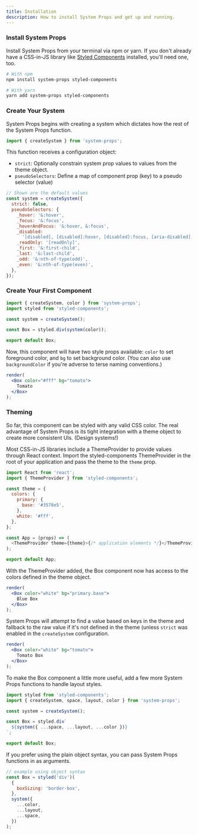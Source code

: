 ```yaml
---
title: Installation
description: How to install System Props and get up and running.
---
```



### Install System Props

Install System Props from your terminal via npm or yarn. If you don't already have a CSS-in-JS library like [Styled Components][styled-components] installed, you'll need one, too.

```bash
# With npm
npm install system-props styled-components

# With yarn
yarn add system-props styled-components
```

### Create Your System

System Props begins with creating a system which dictates how the rest of the System Props function.

```js
import { createSystem } from 'system-props';
```

This function receives a configuration object:

- `strict`: Optionally constrain system prop values to values from the theme object.
- `pseudoSelectors`: Define a map of component prop (key) to a pseudo selector (value)

```js
// Shown are the default values
const system = createSystem({
  strict: false,
  pseudoSelectors: {
    _hover: '&:hover',
    _focus: '&:focus',
    _hoverAndFocus: '&:hover, &:focus',
    _disabled:
      '[disabled], [disabled]:hover, [disabled]:focus, [aria-disabled], [aria-disabled]:hover, [aria-disabled]:focus',
    _readOnly: '[readOnly]',
    _first: '&:first-child',
    _last: '&:last-child',
    _odd: '&:nth-of-type(odd)',
    _even: '&:nth-of-type(even)',
  },
});
```

### Create Your First Component

```js
import { createSystem, color } from 'system-props';
import styled from 'styled-components';

const system = createSystem();

const Box = styled.div(system(color));

export default Box;
```

Now, this component will have two style props available: `color` to set foreground color, and `bg` to set background color. (You can also use `backgroundColor` if you're adverse to terse naming conventions.)

```jsx live manual
render(
  <Box color="#fff" bg="tomato">
    Tomato
  </Box>
);
```

### Theming

So far, this component can be styled with any valid CSS color. The real advantage of System Props is its tight integration with a theme object to create more consistent UIs. (Design systems!)

Most CSS-in-JS libraries include a ThemeProvider to provide values through React context. Import the styled-components ThemeProvider in the root of your application and pass the theme to the `theme` prop.

```js
import React from 'react';
import { ThemeProvider } from 'styled-components';

const theme = {
  colors: {
    primary: {
      base: '#3578e5',
    },
    white: '#fff',
  },
};

const App = (props) => (
  <ThemeProvider theme={theme}>{/* application elements */}</ThemeProvider>
);

export default App;
```

With the ThemeProvider added, the Box component now has access to the colors defined in the theme object.

```jsx live manual
render(
  <Box color="white" bg="primary.base">
    Blue Box
  </Box>
);
```

System Props will attempt to find a value based on keys in the theme and fallback to the raw value if it's not defined in the theme (unless `strict` was enabled in the `createSystem` configuration.

```jsx live manual
render(
  <Box color="white" bg="tomato">
    Tomato Box
  </Box>
);
```

To make the Box component a little more useful, add a few more System Props functions to handle layout styles.

```js
import styled from 'styled-components';
import { createSystem, space, layout, color } from 'system-props';

const system = createSystem();

const Box = styled.div`
  ${system({ ...space, ...layout, ...color })}
`;

export default Box;
```

If you prefer using the plain object syntax, you can pass System Props functions in as arguments.

```js
// example using object syntax
const Box = styled('div')(
  {
    boxSizing: 'border-box',
  },
  system({
    ...color,
    ...layout,
    ...space,
  })
);
```

[styled-components]: https://styled-components.com
[emotion]: https://emotion.sh
